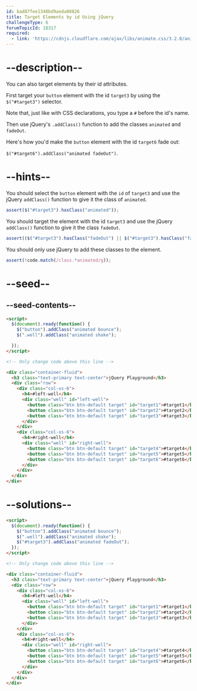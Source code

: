 ```yaml
---
id: bad87fee1348bd9aeda08826
title: Target Elements by id Using jQuery
challengeType: 6
forumTopicId: 18317
required:
  - link: 'https://cdnjs.cloudflare.com/ajax/libs/animate.css/3.2.0/animate.css'
---
```


# --description--

You can also target elements by their id attributes.

First target your `button` element with the id `target3` by using the `$("#target3")` selector.

Note that, just like with CSS declarations, you type a `#` before the id's name.

Then use jQuery's `.addClass()` function to add the classes `animated` and `fadeOut`.

Here's how you'd make the `button` element with the id `target6` fade out:

`$("#target6").addClass("animated fadeOut")`.

# --hints--

You should select the `button` element with the `id` of `target3` and use the jQuery `addClass()` function to give it the class of `animated`.

```js
assert($("#target3").hasClass("animated"));
```

You should target the element with the id `target3` and use the jQuery `addClass()` function to give it the class `fadeOut`.

```js
assert(($("#target3").hasClass("fadeOut") || $("#target3").hasClass("fadeout"))  && code.match(/\$\(\s*.#target3.\s*\)/g));
```

You should only use jQuery to add these classes to the element.

```js
assert(!code.match(/class.*animated/g));
```

# --seed--

## --seed-contents--

```html
<script>
  $(document).ready(function() {
    $("button").addClass("animated bounce");
    $(".well").addClass("animated shake");

  });
</script>

<!-- Only change code above this line -->

<div class="container-fluid">
  <h3 class="text-primary text-center">jQuery Playground</h3>
  <div class="row">
    <div class="col-xs-6">
      <h4>#left-well</h4>
      <div class="well" id="left-well">
        <button class="btn btn-default target" id="target1">#target1</button>
        <button class="btn btn-default target" id="target2">#target2</button>
        <button class="btn btn-default target" id="target3">#target3</button>
      </div>
    </div>
    <div class="col-xs-6">
      <h4>#right-well</h4>
      <div class="well" id="right-well">
        <button class="btn btn-default target" id="target4">#target4</button>
        <button class="btn btn-default target" id="target5">#target5</button>
        <button class="btn btn-default target" id="target6">#target6</button>
      </div>
    </div>
  </div>
</div>
```

# --solutions--

```html
<script>
  $(document).ready(function() {
    $("button").addClass("animated bounce");
    $(".well").addClass("animated shake");
    $("#target3").addClass("animated fadeOut");
  });
</script>

<!-- Only change code above this line -->

<div class="container-fluid">
  <h3 class="text-primary text-center">jQuery Playground</h3>
  <div class="row">
    <div class="col-xs-6">
      <h4>#left-well</h4>
      <div class="well" id="left-well">
        <button class="btn btn-default target" id="target1">#target1</button>
        <button class="btn btn-default target" id="target2">#target2</button>
        <button class="btn btn-default target" id="target3">#target3</button>
      </div>
    </div>
    <div class="col-xs-6">
      <h4>#right-well</h4>
      <div class="well" id="right-well">
        <button class="btn btn-default target" id="target4">#target4</button>
        <button class="btn btn-default target" id="target5">#target5</button>
        <button class="btn btn-default target" id="target6">#target6</button>
      </div>
    </div>
  </div>
</div>
```
